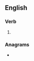 ==English==

===Verb===
{{head|en|verb form}}

# {{en-third-person singular of|contuse}}

===Anagrams===
* {{anagrams|en|a=cenosstu|Countess|Scoutens|countess}}
